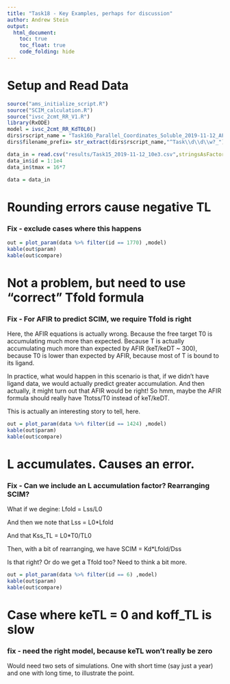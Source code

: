 ```yaml
---
title: "Task18 - Key Examples, perhaps for discussion"
author: Andrew Stein
output:
  html_document:
    toc: true
    toc_float: true
    code_folding: hide
---
```


# Setup and Read Data
```r
source("ams_initialize_script.R")
source("SCIM_calculation.R")  
source("ivsc_2cmt_RR_V1.R")
library(RxODE)
model = ivsc_2cmt_RR_KdT0L0()
dirs$rscript_name = "Task16b_Parallel_Coordinates_Soluble_2019-11-12_AFIRvsSCIM_T0assumpt.R"
dirs$filename_prefix= str_extract(dirs$rscript_name,"^Task\\d\\d\\w?_")

data_in = read.csv("results/Task15_2019-11-12_10e3.csv",stringsAsFactors = FALSE)
data_in$id = 1:1e4
data_in$tmax = 16*7

data = data_in
```

# Rounding errors cause negative TL
### Fix - exclude cases where this happens

```r
out = plot_param(data %>% filter(id == 1770) ,model)
kable(out$param)
kable(out$compare)
```

# Not a problem, but need to use "correct" Tfold formula
### Fix - For AFIR to predict SCIM, we require Tfold is right

Here, the AFIR equations is actually wrong.  Because the free target T0 is accumulating much more than expected.  Because T is actually accumulating much more than expected by AFIR (keT/keDT ~ 300), because T0 is lower than expected by AFIR, because most of T is bound to its ligand.

In practice, what would happen in this scenario is that, if we didn't have ligand data, we would actually predict greater accumulation.  And then actually, it might turn out that AFIR would be right!  So hmm, maybe the AFIR formula should really have Ttotss/T0 instead of keT/keDT.  

This is actually an interesting story to tell, here.

```r
out = plot_param(data %>% filter(id == 1424) ,model)
kable(out$param)
kable(out$compare)
```

# L accumulates.  Causes an error.  
### Fix - Can we include an L accumulation factor?  Rearranging SCIM?

What if we degine:
Lfold = Lss/L0

And then we note that
Lss = L0*Lfold

And that
Kss_TL = L0*T0/TL0

Then, with a bit of rearranging, we have
SCIM = Kd*Lfold/Dss

Is that right?  Or do we get a Tfold too?  Need to think a bit more.


```r
out = plot_param(data %>% filter(id == 6) ,model)
kable(out$param)
kable(out$compare)
```

# Case where keTL = 0 and koff_TL is slow
### fix - need the right model, because keTL won't really be zero

Would need two sets of simulations. One with short time (say just a year) and one with long time, to illustrate the point.